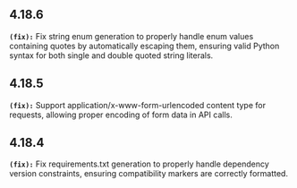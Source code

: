 ## 4.18.6
**`(fix):`** Fix string enum generation to properly handle enum values containing quotes by automatically escaping them, 
ensuring valid Python syntax for both single and double quoted string literals.


## 4.18.5
**`(fix):`** Support application/x-www-form-urlencoded content type for requests, allowing proper encoding of form data in API calls.


## 4.18.4
**`(fix):`** Fix requirements.txt generation to properly handle dependency version constraints, ensuring compatibility markers are correctly formatted.


